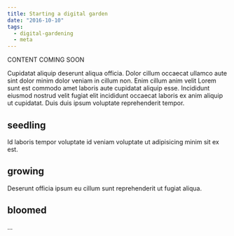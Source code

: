 ```yaml
---
title: Starting a digital garden
date: "2016-10-10"
tags:
  - digital-gardening
  - meta
---
```


CONTENT COMING SOON

Cupidatat aliquip deserunt aliqua officia. Dolor cillum occaecat ullamco aute sint dolor minim dolor veniam in cillum non. Enim cillum anim velit Lorem sunt est commodo amet laboris aute cupidatat aliquip esse. Incididunt eiusmod nostrud velit fugiat elit incididunt occaecat laboris ex anim aliquip ut cupidatat. Duis duis ipsum voluptate reprehenderit tempor.

## seedling

Id laboris tempor voluptate id veniam voluptate ut adipisicing minim sit ex est.

## growing

Deserunt officia ipsum eu cillum sunt reprehenderit ut fugiat aliqua.

## bloomed

...
